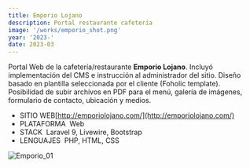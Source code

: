 ```yaml
---
title: Emporio Lojano
description: Portal restaurante cafetería
image: '/works/emporio_shot.png'
year: '2023-'
date: 2023-03
---
```


Portal Web de la cafetería/restaurante **Emporio Lojano**. Incluyó implementación del CMS e instrucción al administrador del sitio. Diseño basado en plantilla seleccionada por el cliente (Foholic template). Posibilidad de subir archivos en PDF para el menú, galería de imágenes, formulario de contacto, ubicación y medios.

- <CustomChip>SITIO WEB</CustomChip>[http://emporiolojano.com/](http://emporiolojano.com/)
- <CustomChip>PLATAFORMA</CustomChip>&nbsp;&nbsp;Web
- <CustomChip>STACK</CustomChip>&nbsp;&nbsp;Laravel 9, Livewire, Bootstrap
- <CustomChip>LENGUAJES</CustomChip>&nbsp;&nbsp;PHP, HTML, CSS

![Emporio_01](/works/emporio/emporio_01.png)
